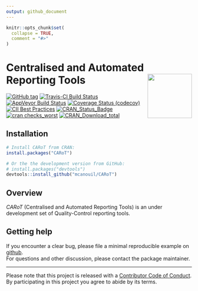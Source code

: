 ```yaml
---
output: github_document
---
```


<!-- README.md is generated from README.Rmd. Please edit that file -->

```r
knitr::opts_chunk$set(
  collapse = TRUE,
  comment = "#>"
)
```

# Centralised and Automated Reporting Tools <img src="man/figures/carot_hex.png" align="right" width="120" />

<!-- badges: start -->
[![GitHub tag](https://img.shields.io/github/tag/mcanouil/CARoT.svg?label=Github)](https://github.com/mcanouil/CARoT)
[![Travis-CI Build Status](https://travis-ci.org/mcanouil/CARoT.svg?branch=master)](https://travis-ci.org/mcanouil/CARoT)
[![AppVeyor Build Status](https://ci.appveyor.com/api/projects/status/github/mcanouil/CARoT?branch=master&svg=true)](https://ci.appveyor.com/project/mcanouil/CARoT)
[![Coverage Status (codecov)](https://codecov.io/gh/mcanouil/CARoT/branch/master/graph/badge.svg)](https://codecov.io/gh/mcanouil/CARoT)
[![CII Best Practices](https://bestpractices.coreinfrastructure.org/projects/2719/badge)](https://bestpractices.coreinfrastructure.org/projects/2719)
[![CRAN_Status_Badge](http://www.r-pkg.org/badges/version-ago/CARoT)](https://cran.r-project.org/package=CARoT)
[![cran checks_worst](https://cranchecks.info/badges/worst/CARoT)](https://cran.r-project.org/web/checks/check_results_CARoT.html)
[![CRAN_Download_total](http://cranlogs.r-pkg.org/badges/grand-total/CARoT)](https://cran.r-project.org/package=CARoT)
<!--[![cran checks_summary](https://cranchecks.info/badges/summary/CARoT)](https://cran.r-project.org/web/checks/check_results_CARoT.html)-->
<!--[![CRAN_Download_month](http://cranlogs.r-pkg.org/badges/CARoT?color=brightgreen)](https://cran.r-project.org/package=CARoT)-->
<!--[![Coverage Status (coveralls)](https://coveralls.io/repos/github/mcanouil/CARoT/badge.svg?branch=master)](https://coveralls.io/github/mcanouil/CARoT?branch=master)-->
<!-- badges: end -->

## Installation

```r
# Install CARoT from CRAN:
install.packages("CARoT")

# Or the the development version from GitHub:
# install.packages("devtools")
devtools::install_github("mcanouil/CARoT")
```


## Overview 

*CARoT* (Centralised and Automated Reporting Tools) is an under development set of Quality-Control reporting tools.


## Getting help

If you encounter a clear bug, please file a minimal reproducible example on [github](https://github.com/mcanouil/CARoT/issues).  
For questions and other discussion, please contact the package maintainer.

---
Please note that this project is released with a [Contributor Code of Conduct](.github/CODE_OF_CONDUCT.md).  
By participating in this project you agree to abide by its terms.
